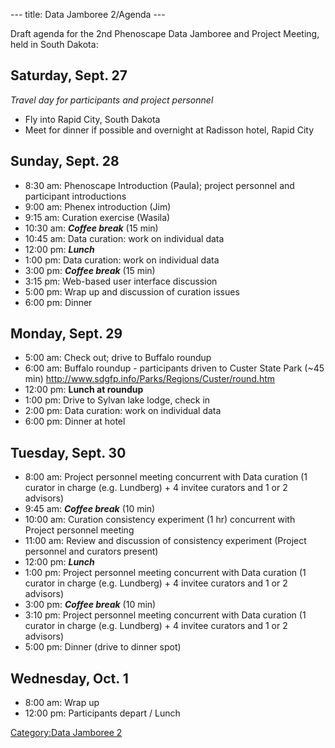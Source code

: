 ---
title: Data Jamboree 2/Agenda
---

Draft agenda for the 2nd Phenoscape Data Jamboree and Project Meeting, held in South Dakota:
== Saturday, Sept. 27 ==
''Travel day for participants and project personnel''
* Fly into Rapid City, South Dakota
* Meet for dinner if possible and overnight at Radisson hotel, Rapid City

== Sunday, Sept. 28 ==

* 8:30 am: Phenoscape Introduction (Paula); project personnel and participant introductions
* 9:00 am: Phenex introduction (Jim)
* 9:15 am: Curation exercise (Wasila)
* 10:30 am: '''''Coffee break''''' (15 min)
* 10:45 am: Data curation: work on individual data
* 12:00 pm: '''''Lunch'''''
* 1:00 pm: Data curation: work on individual data
* 3:00 pm: '''''Coffee break''''' (15 min)
* 3:15 pm: Web-based user interface discussion
* 5:00 pm: Wrap up and discussion of curation issues
* 6:00 pm: Dinner

== Monday, Sept. 29 ==
* 5:00 am: Check out; drive to Buffalo roundup
* 6:00 am: Buffalo roundup - participants driven to Custer State Park (~45 min) http://www.sdgfp.info/Parks/Regions/Custer/round.htm
* 12:00 pm: '''Lunch at roundup'''
* 1:00 pm: Drive to Sylvan lake lodge, check in
* 2:00 pm: Data curation: work on individual data
* 6:00 pm: Dinner at hotel

== Tuesday, Sept. 30 ==
* 8:00 am: Project personnel meeting concurrent with Data curation (1 curator in charge (e.g. Lundberg) + 4 invitee curators and 1 or 2 advisors)
*9:45 am: '''''Coffee break''''' (10 min)
*10:00 am: Curation consistency experiment (1 hr) concurrent with Project personnel meeting
* 11:00 am: Review and discussion of consistency experiment (Project personnel and curators present)
* 12:00 pm: '''''Lunch'''''
* 1:00 pm: Project personnel meeting concurrent with Data curation (1 curator in charge (e.g. Lundberg) + 4 invitee curators and 1 or 2 advisors)
* 3:00 pm: '''''Coffee break''''' (10 min)
*3:10 pm:  Project personnel meeting concurrent with Data curation (1 curator in charge (e.g. Lundberg) + 4 invitee curators and 1 or 2 advisors)
* 5:00 pm: Dinner (drive to dinner spot)

== Wednesday, Oct. 1==
* 8:00 am: Wrap up
* 12:00 pm: Participants depart / Lunch

[[Category:Data Jamboree 2]]